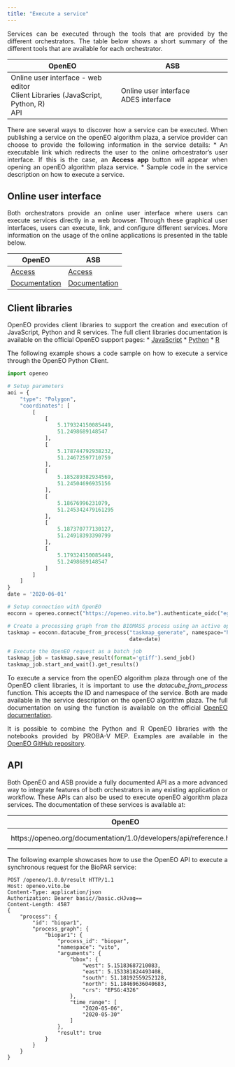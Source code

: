 ```yaml
---
title: "Execute a service"
---
```


<div style="text-align: justify">

Services can be executed through the tools that are provided by the different orchestrators. 
The table below shows a short summary of the different tools that are available for each orchestrator.

| OpenEO | ASB |
| --- | --- |
| Online user interface - web editor <br/> Client Libraries (JavaScript, Python, R) <br />API |	Online user interface <br /> ADES interface |

There are several ways to discover how a service can be executed. When publishing a service on the openEO algorithm plaza, a service provider can choose to provide the following information in the service details:
* An executable link which redirects the user to the online orhcestrator's user interface. If this is the case, an **Access app** button will appear when opening an openEO algorithm plaza service.
* Sample code in the service description on how to execute a service. 

## Online user interface

Both orchestrators provide an online user interface where users can execute services directly in a web browser. 
Through these graphical user interfaces, users can execute, link, and configure different services. More information on the usage of the online applications is presented in the table below.

|OpenEO|ASB|
|---|---|
| [Access](https://editor.openeo.org/?server=https%3A%2F%2Fopeneo.vito.be%2Fopeneo%2F1.0) | [Access](https://mep-wps.vgt.vito.be/asb/) |
| [Documentation](https://openeo.org/documentation/1.0/#introduction) | [Documentation](https://mep-wps.vgt.vito.be/docs/) |

## Client libraries

OpenEO provides client libraries to support the creation and execution of JavaScript, Python and R services. The full client libraries documentation is available on the official OpenEO support pages:
* [JavaScript](https://openeo.org/documentation/1.0/javascript/)
* [Python](https://openeo.org/documentation/1.0/python/)
* [R](https://openeo.org/documentation/1.0/r/ )

The following example shows a code sample on how to execute a service through the OpenEO Python Client.

```python
import openeo

# Setup parameters
aoi = {
    "type": "Polygon",
    "coordinates": [
        [
            [
                5.179324150085449,
                51.2498689148547
            ],
            [
                5.178744792938232,
                51.24672597710759
            ],
            [
                5.185289382934569,
                51.24504696935156
            ],
            [
                5.18676996231079,
                51.245342479161295
            ],
            [
                5.187370777130127,
                51.24918393390799
            ],
            [
                5.179324150085449,
                51.2498689148547
            ]
        ]
    ]
}
date = '2020-06-01'

# Setup connection with OpenEO
eoconn = openeo.connect("https://openeo.vito.be").authenticate_oidc("egi")

# Create a processing graph from the BIOMASS process using an active openEO connection
taskmap = eoconn.datacube_from_process("taskmap_generate", namespace="https://openeo.vito.be/openeo/1.0/processes/u:EOplaza_tps/taskmap_generate", aoi=aoi,
                                       date=date)

# Execute the OpenEO request as a batch job
taskmap_job = taskmap.save_result(format='gtiff').send_job()
taskmap_job.start_and_wait().get_results()
```

To execute a service from the openEO algorithm plaza through one of the OpenEO client libraries, it is important to use the *datacube_from_process* function. 
This accepts the ID and namespace of the service. 
Both are made available in the service description on the openEO algorithm plaza. 
The full documentation on using the function is available on the official [OpenEO documentation](https://open-eo.github.io/openeo-python-client/datacube_construction.html#datacube-from-process).

It is possible to combine the Python and R OpenEO libraries with the notebooks provided by PROBA-V MEP. 
Examples are available in the [OpenEO GitHub repository](https://github.com/Open-EO/openeo-python-client/tree/master/examples).

## API

Both OpenEO and ASB provide a fully documented API as a more advanced way to integrate features of both orchestrators in any existing application or workflow. These APIs can also be used to execute openEO algorithm plaza services. The documentation of these services is available at:

| OpenEO | ASB |
|---|---|
| https://openeo.org/documentation/1.0/developers/api/reference.html | https://mep-wps.vgt.vito.be/ades/api/ |

The following example showcases how to use the OpenEO API to execute a synchronous request for the BioPAR service:

```curl
POST /openeo/1.0.0/result HTTP/1.1
Host: openeo.vito.be
Content-Type: application/json
Authorization: Bearer basic//basic.cHJvag==
Content-Length: 4587
{
    "process": {
        "id": "biopar1",
        "process_graph": {
            "biopar1": {
                "process_id": "biopar",
                "namespace": "vito",
                "arguments": {
                    "bbox": {
                        "west": 5.15183687210083,
                        "east": 5.153381824493408,
                        "south": 51.18192559252128,
                        "north": 51.18469636040683,
                        "crs": "EPSG:4326"
                    },
                    "time_range": [
                        "2020-05-06",
                        "2020-05-30"
                    ]
                },
                "result": true
            }
        }
    }
}
```
